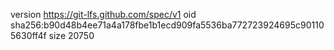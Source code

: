 version https://git-lfs.github.com/spec/v1
oid sha256:b90d48b4ee71a4a178fbe1b1ecd909fa5536ba772723924695c901105630ff4f
size 20750

